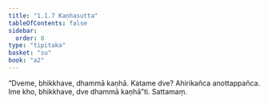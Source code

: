 ```yaml
---
title: "1.1.7 Kaṇhasutta"
tableOfContents: false
sidebar:
  order: 8
type: "tipitaka"
basket: "su"
book: "a2"
---
```



<DynamicBreadcrumb />

<Division number="7" book="a2">

<Paragraph number="19" book="a2">
“Dveme, bhikkhave, dhammā kaṇhā. Katame dve? Ahirikañca anottappañca. Ime kho, bhikkhave, dve dhammā kaṇhā”ti.

</Paragraph>
</Division>

<Paragraph number="20" type="center" book="a2">
Sattamaṃ.
</Paragraph>